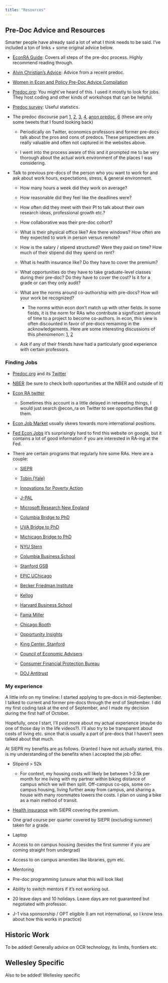 ```yaml
---
title: "Resources"
---
```


## Pre-Doc Advice and Resources
Smarter people have already said a lot of what I think needs to be said. I've included a ton of links + some original advice below. 

- [EconRA Guide](https://raguide.github.io/): Covers all steps of the pre-doc process. Highly recommend reading through. 

- [Alvin Christian's Advice](https://www.alvinchristian.com/resources): Advice from a recent predoc. 

- [Women in Econ and Policy Pre-Doc Advice Compilation](https://us17.campaign-archive.com/?u=3d315482a01ddd29e7b7161ac&id=0c0e1b3460)

- [Predoc.org](https://predoc.org/): You might've heard of this. I used it mostly to look for jobs. They host coding and other kinds of workshops that can be helpful. 

- [Predoc survey](https://z-y-huang.github.io/predoc_survey/slides.pdf): Useful statistics.

- The predoc discourse part [1](https://twitter.com/kearney_melissa/status/1312236608004018178), [2](https://twitter.com/TrevonDLogan/status/1312410038414315525), [3](https://twitter.com/RhondaVSharpe/status/1312522833612861440), [4](https://twitter.com/Claudia_Sahm/status/1411678871393640452), [anon predoc](https://twitter.com/EconPreDocAnon), [6](https://twitter.com/ENPancotti/status/1282332401343946758) (these are only some tweets that I found looking back)
  
  - Periodically on Twitter, economics professors and former pre-docs talk about the pros and cons of predocs. These perspectives are really valuable and often not captured in the websites above. 
  
  - I went into the process aware of this and it prompted me to be very thorough about the actual work environment of the places I was considering. 
  
- Talk to previous pre-docs of the person who you want to work for and ask about work hours, expectations, stress, & general environment.

  - How many hours a week did they work on average?
  
  - How reasonable did they feel like the deadlines were? 
  
  - How often did they meet with their PI to talk about their own research ideas, professional growth etc.?
  
  - How collaborative was their pre-doc cohort?
  
  - What is their physical office like? Are there windows? How often are they expected to work in person versus remote?
  
  - How is the salary / stipend structured? Were they paid on time? How much of their stipend did they spend on rent? 
  
  - What is health insurance like? Do they have to cover the premium?
  
  - What opportunities do they have to take graduate-level classes during their pre-doc? Do they have to cover the cost? Is it for a grade or can they only audit? 
  
  
  - What are the norms around co-authorship with pre-docs? How will your work be recognized? 
  
    - The norms within econ don't match up with other fields. In some fields, it is the norm for RAs who contribute a significant amount of time to a project to become co-authors. In econ, this view is often discounted in favor of pre-docs remaining in the acknowledgements. Here are some interesting discussions of this phenomenon: [1](https://twitter.com/straightedge/status/1312636836771033089), [2](https://twitter.com/jonj/status/1354171126386208768)
  
  - Ask if any of their friends have had a particularly good experience with certain professors. 


### Finding Jobs

- [Predoc.org](https://predoc.org/opportunities) and its [Twitter](https://twitter.com/predoc_org)

- [NBER](https://www.nber.org/career-resources/research-assistant-positions-not-nber) (be sure to check both opportunities at the NBER and outside of it)

- [Econ RA twitter](https://twitter.com/econ_ra)

  - Sometimes this account is a little delayed in retweeting things, I would just search @econ_ra on Twitter to see opportunities that @ them. 
  
- [Econ Job Market](https://econjobmarket.org/market) usually skews towards more international positions.

- [Fed Econ Jobs](https://www.fedeconjobs.org/Branches/AllOpportunities.aspx) it's surprisingly hard to find this website on google, but it contains a lot of good information if you are interested in RA-ing at the Fed. 

- There are certain programs that regularly hire some RAs. Here are a couple:

  - [SIEPR](https://siepr.stanford.edu/programs/predoctoral-research-fellowship-opportunities)
  
  - [Tobin (Yale)](https://tobin.yale.edu/tobin-predoctoral-fellows)
  
  - [Innovations for Poverty Action](https://www.poverty-action.org/work-with-ipa/current-opportunities)
  
  - [J-PAL](https://www.povertyactionlab.org/careers)
  
  - [Microsoft Research New England](https://www.microsoft.com/en-us/research/theme/economics-and-computation/predoctoral-researchers/)
  
  - [Columbia Bridge to PhD](https://bridgetophd.facultydiversity.columbia.edu/)
  
  - [UVA Bridge to PhD](https://graduate.as.virginia.edu/bridge-doctorate)
  
  - [Michicagn Bridge to PhD](https://michiganross.umich.edu/programs/phd/bridges-program)
  
  - [NYU Stern](https://www.stern.nyu.edu/programs-admissions/phd/academics/pre-doctoral-program)
  
  - [Columbia Business School](https://academics.gsb.columbia.edu/predoctoral-research/predoctoral-fellows-program)
  
  - [Stanford GSB](https://www.gsb.stanford.edu/programs/research-fellows)
  
  - [EPIC UChicago](https://epic.uchicago.edu/predoctoral-fellows/)
  
  - [Becker Friedman Institute](https://bfi.uchicago.edu/info-for/prep/)
  
  - [Kellog](https://www.kellogg.northwestern.edu/research-support/research-fellows.aspx)
  
  - [Harvard Business School](https://www.hbs.edu/ra/pre-doctoral-ras/Pages/default.aspx)
  
  - [Fama Miller](https://research.chicagobooth.edu/famamiller/research/research-professionals)
  
  - [Chicago Booth](https://www.chicagobooth.edu/faculty/research-staff)
  
  - [Opportunity Insights](https://opportunityinsights.org/joinourteam/)
  
  - [King Center, Stanford](https://kingcenter.stanford.edu/opportunities/prospective-predoctoral-research-fellows)
  
  - [Council of Economic Advisers](https://www.whitehouse.gov/cea/work-for-us/research-assistant/)
  
  - [Consumer Financial Protection Bureau](https://www.consumerfinance.gov/about-us/careers/students-and-graduates/)
  
  - [DOJ Antitrust](https://www.justice.gov/atr/employment-opportunities-research-analysts)

### My experience
A little info on my timeline: I started applying to pre-docs in mid-September. I talked to current and former pre-docs through the end of September. I did my first coding task at the end of September, and I made my decision during the first half of October.

Hopefully, once I start, I'll post more about my actual experience (maybe do one of those day in the life videos?). I'll also try to be transparent about costs of living etc. since that is usually a part of pre-docs that I haven't seen talked about that much. 

At SIEPR my benefits are as follows. Granted I have not actually started, this is my understanding of the benefits when I accepted the job offer. 

  - Stipend > 52k  
  
    - For context, my housing costs will likely be between 1-2.5k per month for me living with my partner within biking distance of campus which we will then split. Off-campus co-ops, some on-campus housing, living further away from campus, and sharing a house with many roommates lowers the costs. I plan on using a bike as a main method of transit. 
  
  - [Health insurance](https://vaden.stanford.edu/insurance-referral-office/cardinal-care-overview-benefits) with SIEPR covering the premium.
  
  - One grad course per quarter covered by SIEPR (excluding summer) taken for a grade. 
  
  - Laptop
  
  - Access to on campus housing (besides the first summer if you are coming straight from undergrad)
  
  - Access to on campus amenities like libraries, gym etc. 
  
  - Mentoring
  
  - Pre-doc programming (unsure what this will look like)
  
  - Ability to switch mentors if it's not working out. 
  
  - 20 leave days and 10 holidays. Leave days are not guaranteed but negotiated with professor. 
  
  - J-1 visa sponsorship / OPT eligible (I am not international, so I know less about how this works in practice)

## Historic Work

To be added! Generally advice on OCR technology, its limits, frontiers etc.


## Wellesley Specific

Also to be added! Wellesley specific 

